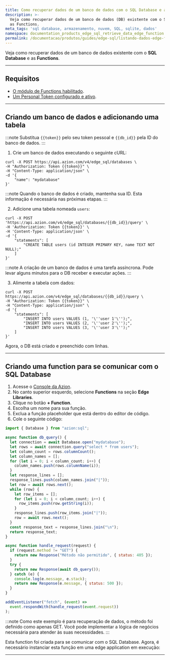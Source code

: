 ```yaml
---
title: Como recuperar dados de um banco de dados com o SQL Database e as Functions
description: >-
  Veja como recuperar dados de um banco de dados (DB) existente com o SQL Database e
  as Functions.
meta_tags: 'sql database, armazenamento, nuvem, SQL, sqlite, dados'
namespace: documentation_products_edge_sql_retrieve_data_edge_function
permalink: /documentacao/produtos/guides/edge-sql/listando-dados-edge-functions-edge-sql/
---
```



Veja como recuperar dados de um banco de dados existente com o **SQL Database** e as **Functions**.

<LinkButton link="/pt-br/documentacao/produtos/store/edge-sql/" label="saiba mais sobre o SQL Database" severity="secondary" />

---

## Requisitos 

- [O módulo de Functions habilitado](/pt-br/documentacao/produtos/build/edge-application/edge-functions/).
- [Um Personal Token configurado e ativo](/pt-br/documentacao/produtos/guias/personal-tokens/).

---

## Criando um banco de dados e adicionando uma tabela

:::note 
Substitua `{{token}}` pelo seu token pessoal e `{{db_id}}` pela ID do banco de dados.
:::

1. Crie um banco de dados executando o seguinte cURL:

```
curl -X POST https://api.azion.com/v4/edge_sql/databases \
-H "Authorization: Token {{token}}" \
-H "Content-Type: application/json" \
-d '{
    "name": "mydatabase"
}'
```

:::note 
Quando o banco de dados é criado, mantenha sua ID. Esta informação é necessária nas próximas etapas.
::: 

2. Adicione uma tabela nomeada `users`: 

```
curl -X POST 'https://api.azion.com/v4/edge_sql/databases/{{db_id}}/query' \
-H 'Authorization: Token {{token}}' \
-H 'Content-Type: application/json' \
-d '{
    "statements": [
        "CREATE TABLE users (id INTEGER PRIMARY KEY, name TEXT NOT NULL);"
    ]
}'
```

:::note 
A criação de um banco de dados é uma tarefa assíncrona. Pode levar alguns minutos para o DB receber e executar ações.
::: 

3. Alimente a tabela com dados: 

```
curl -X POST https://api.azion.com/v4/edge_sql/databases/{{db_id}}/query \
-H "Authorization: Token {{token}}" \
-H "Content-Type: application/json" \
-d '{
    "statements": [
        "INSERT INTO users VALUES (1, '\''user 1'\'');",
        "INSERT INTO users VALUES (2, '\''user 2'\'');",
        "INSERT INTO users VALUES (3, '\''user 3'\'');"
    ]
}'
```

Agora, o DB está criado e preenchido com linhas.

---

## Criando uma function para se comunicar com o SQL Database

1. Acesse o [Console da Azion](https://console.azion.com).
2. No canto superior esquerdo, selecione **Functions** na seção **Edge Libraries**.
3. Clique no botão **+ Function**.
4. Escolha um nome para sua função.
5. Exclua a função placeholder que está dentro do editor de código. 
6. Cole o seguinte código: 

```js
import { Database } from "azion:sql";

async function db_query() {
  let connection = await Database.open("mydatabase");
  let rows = await connection.query("select * from users");
  let column_count = rows.columnCount();
  let column_names = [];
  for (let i = 0; i < column_count; i++) {
    column_names.push(rows.columnName(i));
  }
  let response_lines = [];
  response_lines.push(column_names.join("|"));
  let row = await rows.next();
  while (row) {
    let row_items = [];
    for (let i = 0; i < column_count; i++) {
      row_items.push(row.getString(i));
    }
    response_lines.push(row_items.join("|"));
    row = await rows.next();
  }
  const response_text = response_lines.join("\n");
  return response_text;
}

async function handle_request(request) {
  if (request.method != "GET") {
    return new Response("Método não permitido", { status: 405 });
  }
  try {
    return new Response(await db_query());
  } catch (e) {
    console.log(e.message, e.stack);
    return new Response(e.message, { status: 500 });
  }
}

addEventListener("fetch", (event) =>
  event.respondWith(handle_request(event.request))
);
``` 

:::note
Como este exemplo é para recuperação de dados, o método foi definido como apenas GET. Você pode implementar a lógica de negócios necessária para atender às suas necessidades.
:::

Esta function foi criada para se comunicar com o SQL Database. Agora, é necessário instanciar esta função em uma edge application em execução:

<LinkButton link="/pt-br/documentacao/produtos/build/edge-application/edge-functions-instances/" label="ir para como instanciar functions na sua aplicação"  severity="secondary" />


---

